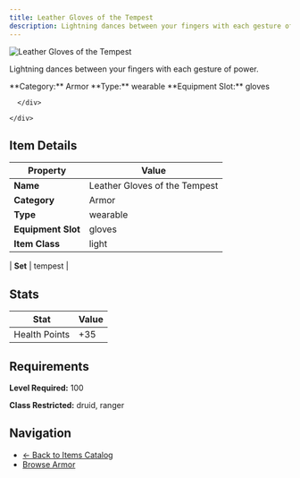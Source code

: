```yaml
---
title: Leather Gloves of the Tempest
description: Lightning dances between your fingers with each gesture of power.
---
```


<div className="flex items-start gap-6 mb-8">
  <div className="flex-shrink-0">
    <img src="/assets/resources/crafting/light_armour/gloves/tempest_gloves.png" alt="Leather Gloves of the Tempest" className="w-24 h-24 border rounded-lg" />
  </div>
  <div className="flex-1">
    <div className="space-y-2">
      <p className="text-lg text-muted-foreground">Lightning dances between your fingers with each gesture of power.</p>
      <div className="flex flex-wrap gap-4 text-sm">
        <span className="px-2 py-1 bg-blue-100 dark:bg-blue-900 rounded-md">
          **Category:** Armor
        </span>
        <span className="px-2 py-1 bg-green-100 dark:bg-green-900 rounded-md">
          **Type:** wearable
        </span>
        <span className="px-2 py-1 bg-purple-100 dark:bg-purple-900 rounded-md">
          **Equipment Slot:** gloves
        </span>
        
      </div>
      
    </div>
  </div>
</div>

## Item Details

| Property | Value |
|----------|-------|
| **Name** | Leather Gloves of the Tempest |
| **Category** | Armor |
| **Type** | wearable |
| **Equipment Slot** | gloves |
| **Item Class** | light |

| **Set** | tempest |

## Stats

| Stat | Value |
|------|-------|
| Health Points | +35 |

## Requirements

**Level Required:** 100

**Class Restricted:** druid, ranger



## Navigation

- [← Back to Items Catalog](/items)
- [Browse Armor](/items#armor)
